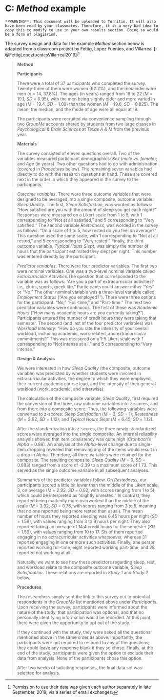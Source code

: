 # C: *Method* example {-}

```block2
**WARNING**: This document will be uploaded to Turnitin. It will also have been read by your classmates. Therefore, it is a very bad idea to copy this to modify to use in your own results section. Doing so would be a form of plagiarism. 
```

The survey design and data for the example *Method* section below is adapted from a classroom project by Fettig, López Fuentes, and Villarreal [-@FettigLopezfuentesVillarreal2019]:^[Permission to use their data was given each author separately in late September, 2019, via a series of email exchanges.] 

> **Method**
>
>**Participants**
>
>There were a total of 37 participants who completed the survey. Twenty-three of them were women (62.2%), and the remainder were men (*n* = 14, 37.8%). The ages (in years) ranged from 18 to 22 (*M* = 19.1, *SD* = 0.95), with the men being slightly older and more varied in age (*M* = 19.4, *SD* = 1.09) than the women (*M* = 19.0, *SD* = 0.825). The mean, the median, and the mode of age were all equal at 19.
>
>The participants were recruited via convenience sampling through two *GroupMe* accounts shared by students from two large classes in *Psychological & Brain Sciences* at *Texas A & M* from the previous year.
>
>
>**Materials**
>
>The survey consisted of eleven questions overall. Two of the variables measured participant demographics: *Sex* (*male* vs. *female*); and *Age* (in years). Two other questions had to do with administration (covered in *Procedures* below). The remaining seven variables had directly to do with the research questions at hand. These are covered next in the order in which they appeared in the survey to the participants.

> 	*Outcome variables*. There were three outcome variables that were designed to be averaged into a single composite, outcome variable: *Sleep Quality*. The first, *Sleep Satisfaction*, was worded as follows: “How satisfied are you with the amount of sleep you get each night?” Responses were measured on a Likert scale from 1 to 5, with 1 corresponding to “Not at all satisfied,” and 5 corresponding to “Very satisfied.” The second variable *Restedness*, was worded in the survey as follows: “On a scale of 1 to 5, how rested do you feel on average?” This question used the same scale, with 1 corresponding to “Not at all rested,” and 5 corresponding to “Very rested.” Finally, the third outcome variable, *Typical Hours Slept*, was simply the number of hours that the participant estimated they slept per night. This number was entered directly by the participant.

>  *Predictor variables*. There were four predictor variables. The first two were nominal variables. One was a two-level nominal variable called *Extracurricular Activities*.The question that corresponded to the variable was as follows: “Are you a part of extracurricular activities? i.e., clubs, sports, greek life.” Participants could answer either "Yes" or "No." The other nominal variable was a three-level variable called *Employment Status* ("Are you employed?"). There were three options for the participant: "No," "Full-time," and "Part-time." The next two predictor variables were continuous. The first of these was *Academic Hours* (“How many academic hours are you currently taking?”). Participants entered the number of credit hours they were taking that semester. The second (and last of the four predictor variables) was *Workload Intensity*: “How do you rate the intensity of your overall workload, including academic, work-related, and extracurricular commitments?” This was measured on a 1-5 Likert scale with 1 corresponding to "Not intense at all," and 5 corresponding to "Very intense."
>
>
>**Design & Analysis**
>
>We were interested in how *Sleep Quality* (the composite, outcome variable) was predicted by whether students were involved in extracurricular activities, the degree to which they were employed, their current academic course load, and the intensity of their general workload (work, academic, and otherwise).
>
>The calculation of the composite variable, *Sleep Quality*, first required the conversion of the three, raw outcome variables into *z*-scores, and from there into a composite score. Thus, the following variables were converted to z-scores: *Sleep Satisfaction* (*M* = 3, *SD* = 1); *Restedness* (*M* = 2.92, *SD* = 1.12); and *Typical Hours Slept* (*M* = 6.45, *SD* = 1.12).
>
>After the standardization into *z*-scores, the three newly standardized scores were averaged into the single composite. An internal reliability analysis showed that item consistency was quite high (*Cronbach’s Alpha* = 0.86). An analysis at the *Alpha*-level change due to single-item dropping revealed that removing any of the items would result in a drop in Alpha. Therefore, all three variables were retained for the composite. The resulting composite, *Sleep Quality* (*M* = 0, *SD* = 0.883) ranged from a score of -2.39 to a maximum score of 1.73. This served as the single outcome variable in all subsequent analyses.

> Summaries of the predictor variables follow. On *Restedness*, our participants scored a little bit lower than the middle of the Likert scale, 3, on average (*M* = 2.92, *SD* = 0.92, with scores ranging from 1 to 5), which could be interpreted as "slightly unrested." In contrast, they reported being markedly more overworked than the middle of the scale (*M* = 3.92, *SD* = 0.76, with scores ranging from 3 to 5, meaning that no one reported being more rested than usual). The mean number of hours they reported sleeping was 6.45 hours per night (*SD* = 1.59), with values ranging from 3 to 9 hours per night. They also reported taking an average of 14.4 credit hours for the semester (*SD* = 1.59), with values ranging from 10 to 17. Six of them reported engaging in no extracurricular activities whatsoever, whereas 31 reported engaging in one or more such activities. Finally, one person reported working full-time, eight reported working part-time, and 28 reported not working at all.
>
>Naturally, we want to see how these predictors regarding sleep, rest, and workload relate to the composite outcome variable, *Sleep Satisfication*. These relations are reported in *Study 1* and *Study 2* below.
>
>
>**Procedures**
>
>The researchers simply sent the link to this survey out to potential respondents in the *GroupMe* list mentioned above under *Participants*. Upon receiving the survey, participants were informed about the nature of the study, that participation was optional, and that no personally identifying information would be recorded. At this point, there were given the opportunity to opt out of the study. 
>
>If they continued with the study, they were asked all the questions mentioned above in the same order as above. Importantly, the participants were not required to respond to any of the questions; they could leave any response blank if they so chose. Finally, at the end of the study, participants were given the option to exclude their data from analysis. None of the participants chose this option.
>
>After two weeks of soliciting responses, the final data set was selected for analysis.
